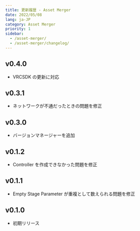 ```yaml
---
title: 更新履歴 - Asset Merger
date: 2022/05/08
lang: ja-JP
category: Asset Merger
priority: 1
sidebar:
  - /asset-merger/
  - /asset-merger/changelog/
---
```


## v0.4.0

- VRCSDK の更新に対応

## v0.3.1

- ネットワークが不通だったときの問題を修正

## v0.3.0

- バージョンマネージャーを追加

## v0.1.2

- Controller を作成できなかった問題を修正

## v0.1.1

- Empty Stage Parameter が重複として数えられる問題を修正

## v0.1.0

- 初期リリース
